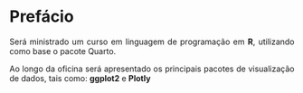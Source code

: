 ```{=html}
<style>
body{text-align: justify}
</style>
```

# Prefácio {.unnumbered}

Será ministrado um curso em linguagem de programação em **R**, utilizando como base o pacote Quarto.

Ao longo da oficina será apresentado os principais pacotes de visualização de dados, tais como: **ggplot2** e **Plotly**